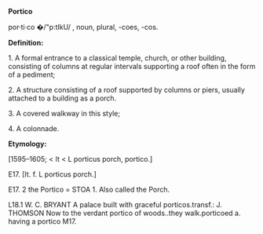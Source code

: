 '''Portico''' 

por·ti·co �/"p<revc>:tIk<schwa>U/ , noun, plural, -coes, -cos.

'''Definition:'''

1. A formal entrance to a classical temple, church, or other building, consisting of columns at regular intervals supporting a roof often in the form of a pediment; 

2. A structure consisting of a roof supported by columns or piers, usually attached to a building as a porch.

3. A covered walkway in this style; 

4. A colonnade. 

'''Etymology:'''

[1595–1605; < It < L porticus porch, portico.]

E17. [It. f. L porticus porch.]

E17. 2 the Portico = STOA 1. Also called the Porch. 

L18.1 W. C. BRYANT A palace built with graceful porticos.transf.: J. THOMSON Now to the verdant portico of woods..they walk.porticoed a. having a portico M17.